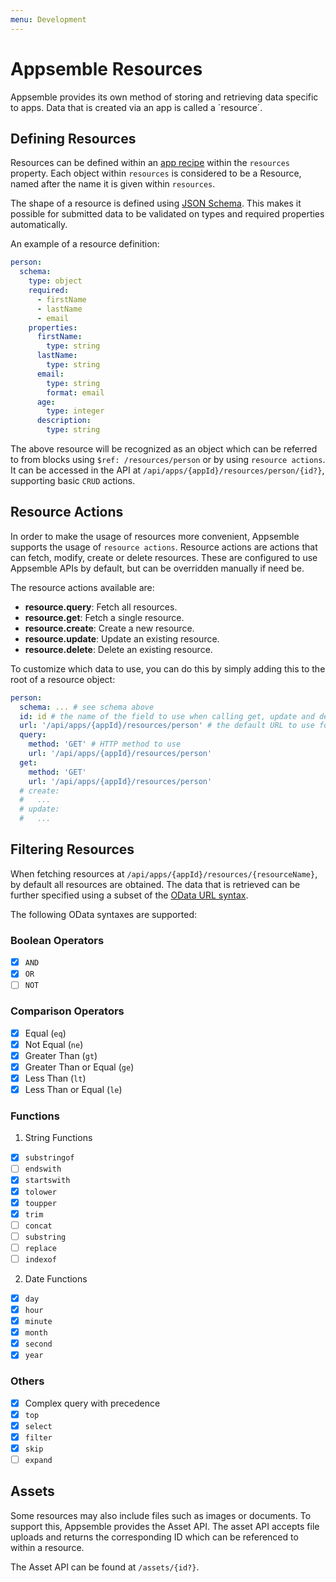 ```yaml
---
menu: Development
---
```


# Appsemble Resources

Appsemble provides its own method of storing and retrieving data specific to apps. Data that is
created via an app is called a ´resource´.

## Defining Resources

Resources can be defined within an [app recipe](#) within the `resources` property. Each object
within `resources` is considered to be a Resource, named after the name it is given within
`resources`.

The shape of a resource is defined using [JSON Schema](https://json-schema.org/). This makes it
possible for submitted data to be validated on types and required properties automatically.

An example of a resource definition:

```yaml
person:
  schema:
    type: object
    required:
      - firstName
      - lastName
      - email
    properties:
      firstName:
        type: string
      lastName:
        type: string
      email:
        type: string
        format: email
      age:
        type: integer
      description:
        type: string
```

The above resource will be recognized as an object which can be referred to from blocks using
`$ref: /resources/person` or by using `resource actions`. It can be accessed in the API at
`/api/apps/{appId}/resources/person/{id?}`, supporting basic `CRUD` actions.

## Resource Actions

In order to make the usage of resources more convenient, Appsemble supports the usage of
`resource actions`. Resource actions are actions that can fetch, modify, create or delete resources.
These are configured to use Appsemble APIs by default, but can be overridden manually if need be.

The resource actions available are:

- **resource.query**: Fetch all resources.
- **resource.get**: Fetch a single resource.
- **resource.create**: Create a new resource.
- **resource.update**: Update an existing resource.
- **resource.delete**: Delete an existing resource.

To customize which data to use, you can do this by simply adding this to the root of a resource
object:

```yaml
person:
  schema: ... # see schema above
  id: id # the name of the field to use when calling get, update and delete
  url: '/api/apps/{appId}/resources/person' # the default URL to use for resource actions
  query:
    method: 'GET' # HTTP method to use
    url: '/api/apps/{appId}/resources/person'
  get:
    method: 'GET'
    url: '/api/apps/{appId}/resources/person'
  # create:
  #   ...
  # update:
  #   ...
```

## Filtering Resources

When fetching resources at `/api/apps/{appId}/resources/{resourceName}`, by default all resources
are obtained. The data that is retrieved can be further specified using a subset of the
[OData URL syntax](http://docs.oasis-open.org/odata/odata/v4.01/odata-v4.01-part2-url-conventions.html).

The following OData syntaxes are supported:

### Boolean Operators

- [x] `AND`
- [x] `OR`
- [ ] `NOT`

### Comparison Operators

- [x] Equal (`eq`)
- [x] Not Equal (`ne`)
- [x] Greater Than (`gt`)
- [x] Greater Than or Equal (`ge`)
- [x] Less Than (`lt`)
- [x] Less Than or Equal (`le`)

### Functions

1. String Functions

- [x] `substringof`
- [ ] `endswith`
- [x] `startswith`
- [x] `tolower`
- [x] `toupper`
- [x] `trim`
- [ ] `concat`
- [ ] `substring`
- [ ] `replace`
- [ ] `indexof`

2. Date Functions

- [x] `day`
- [x] `hour`
- [x] `minute`
- [x] `month`
- [x] `second`
- [x] `year`

### Others

- [x] Complex query with precedence
- [x] `top`
- [x] `select`
- [x] `filter`
- [x] `skip`
- [ ] `expand`

## Assets

Some resources may also include files such as images or documents. To support this, Appsemble
provides the Asset API. The asset API accepts file uploads and returns the corresponding ID which
can be referenced to within a resource.

The Asset API can be found at `/assets/{id?}`.
